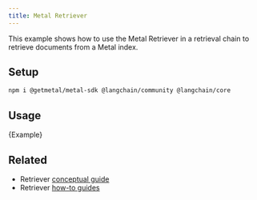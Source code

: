 ```yaml
---
title: Metal Retriever
---
```


This example shows how to use the Metal Retriever in a retrieval chain to retrieve documents from a Metal index.

## Setup


<IntegrationInstallTooltip></IntegrationInstallTooltip>

```bash npm2yarn
npm i @getmetal/metal-sdk @langchain/community @langchain/core
```

## Usage


<CodeBlock language="typescript">{Example}</CodeBlock>

## Related

- Retriever [conceptual guide](/oss/javascript/concepts/retrievers)
- Retriever [how-to guides](/oss/javascript/how-to/#retrievers)
